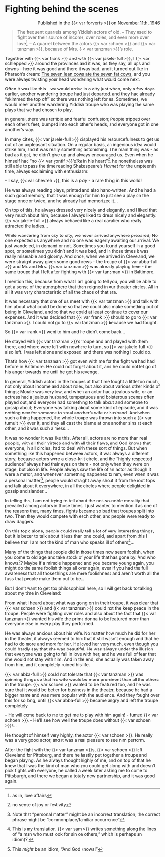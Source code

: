 # Fighting behind the scenes

::: {style="text-align: right;"}
Published in the {{< var forverts >}} on [November 11th, 1946](https://www.nli.org.il/en/newspapers/frw/1946/11/09/01/)
:::


> The frequent quarrels among Yiddish actors of old. -- They used to fight over their source of income, over roles, and even more over love^[as in, love affairs]. -- A quarrel between the actors {{< var schoen >}} and {{< var tanzman >}}, because of Mrs. {{< var tanzman >}}'s role.

Together with {{< var frank >}} and with {{< var jakele-full >}}, I {{< var schlepped >}} around the provinces and it was, as they say, all ups and downs - here it was good and there it was bad, and it turned out like in Pharaoh's dream: [The seven lean cows ate the seven fat cows](https://en.wikipedia.org/wiki/Joseph_(Genesis)#Joseph_in_prison), and you were always twisting your head wondering what would come next.

Often it was like this - we would arrive in a city just when, only a few days earlier, another wandering troupe had just departed, and they had already "skimmed the top off" so there was nothing left for us. Sometimes, we would meet another wandering Yiddish troupe who was playing the same plays that we had chosen to play.

In general, there was terrible and fearful confusion; People tripped over each other's feet, bumped into each other's heads, and everyone got in one another's way.

In many cities, {{< var jakele-full >}} displayed his resourcefulness to get us out of an unpleasant situation. On a regular basis, an ingenious idea would strike him, and it was really something astonishing. The main thing was - as bad as it got, he didn't give up and always encouraged us. Even when he himself had "no {{< var yontif >}}_'dike_ in his heart"^[no sense of joy or festivity], he nonetheless was still able to pass the time reading Shakespeare's _Halmet_ for the umpteenth time, always exclaiming with enthusiasm:

-- I say, {{< var chevreh >}}, this is a _play_ - a rare thing in this world!

He was always reading plays, printed and also hand-written. And he had a such good memory, that it was enough for him to just see a play on the stage once or twice, and he already had memorized it...

On top of this, he always dressed very nicely and elegantly, and I liked that very much about him, because I always liked to dress nicely and elegantly. {{< var jakele-full >}} always behaved like a real cavalier who really attracted the ladies...

While wandering from city to city, we never arrived anywhere prepared; No one expected us anywhere and no one was eagerly awaiting our arrival. We just wandered, in demand or not. Sometimes you found yourself in a good spot, or sometimes you didn't and it was bad, and in those times it was really miserable and gloomy. And once, when we arrived in Cleveland, we were straight away given some good news - the troupe of {{< var abba-full >}} and Mr. and Mrs. {{< var tanzman >}} was already playing here - the same troupe that I left after fighting with {{< var tanzman >}} in Baltimore.

I mention this, because from what I am going to tell you, you will be able to get a sense of the atmosphere that then reigned in our theater circles. All in all it was very characteristic of all the chaos of that era.

It was necessary that one of us meet with {{< var tanzman >}} and talk with him about what could be done so that we could also make something out of being in Cleveland, and so that we could at least continue to cover our expenses. And it was decided that {{< var frank >}} should to go to {{< var tanzman >}}. I could not go to {{< var tanzman >}} because we had fought.

So {{< var frank >}} went to him and he didn't come back...

He stayed with {{< var tanzman >}}'s troupe and and played with them there, and where were left with nowhere to turn, so {{< var jakele-full >}} also left. I was left alone and exposed, and there was nothing I could do.

That's how {{< var tanzman >}} got even with me for the fight we had had before in Baltimore. He could not forget about it, and he could not let go of his anger towards me until he got his revenge.

In general, Yiddish actors in the troupes at that time fought a little too much, not only about income and about roles, but also about various other kinds of things; Morale was very low, and when an actor had a jealous wife, or an actress had a jealous husband, tempestuous and boisterous scenes often played out, and everyone had something to talk about and someone to gossip about; Everyone was talking about some kind of episode, and it was nothing new for someone to steal another's wife or husband. And when such a thing happened, the whole troupe was thrown into such a {{< var tumult >}} over it, and they all cast the blame at one another sins at each other, and it was such a mess...

It was no wonder it was like this. After all, actors are no more than real people, with all their virtues and with all their flaws, and God knows that everyone, in all circles, had to deal with these sort of things. But when something like this happened between actors, it was always a different story, because actors were a close-knit circle, and the "highly respected audience" always had their eyes on them - not only when they were on stage, but also in life. People always saw the life of an actor as though it were a mirror, and whenever something happened to him, even when it was a personal matter^[Note that "personal matter" might be an incorrect translation; the correct phrase might be "commonplace/familiar occurrence"], people would straight away shout it from the root tops and talk about it everywhere, in all the circles where people delighted in gossip and slander...

In telling this, I am not trying to tell about the not-so-noble morality that prevailed among actors in those times. I just wanted to mention it as one of the reasons that, many times, fights became so bad that troupes split into two. Then they would compete with each other, and people were ready to draw daggers.

On this topic alone, people could really tell a lot of very interesting things, but it is better to talk about it less than one could, and apart from this I believe that I am not the kind of man who speaks ill of others^[This is my translation. {{< var sam >}} writes something along the lines of "a man who must look for sin on others," which is perhaps an idiom(?)]...

Many of the things that people did in those times now seem foolish, when you come to old age and take stock of your life that has gone by. And who knows^[This _might_ be an idiom, "And God knows!"]? Maybe if a miracle happened and you became young again, you might do the same foolish things all over again, even if you had the full awareness that all those things are mere foolishness and aren't worth all the fuss that people make them out to be...

But I don't want to get too philosophical here, so I will get back to talking about my time in Cleveland:

From what I heard about what was going on in their troupe, it was clear that {{< var schoen >}} and {{< var tanzman >}} could not the keep peace in the troupe. People were fighting over roles and also about the fact that {{< var tanzman >}} wanted his wife the prima donna to be featured more than everyone else in every play they performed.

He was always anxious about his wife. No matter how much he did for her in the theater, it always seemed to him that it still wasn't enough and that he had to do more and more for her. He loved her very much, even though you could hardly say that she was beautiful. He was always under the illusion that everyone was going to fall in love with her, and he was full of fear that she would not stay with him. And in the end, she actually was taken away from him, and it completely ruined his life.

{{< var abba-full >}} could not tolerate that {{< var tanzman >}} was spinning things so that his wife would be more prominent than all the others in the troupe. {{< var schoen >}} wanted to be featured too, and he was sure that it would be better for business in the theater, because he had a bigger name and was more popular with the audience. And they fought over this for so long, until {{< var abba-full >}} became angry and left the troupe completely.

-- He will come back to me to get me to play with him again! - fumed {{< var schoen >}}. - He'll see how well the troupe does without {{< var schoen >}}!...

He thought of himself very highly, the actor {{< var schoen >}}. He really was a very good actor, and it was a real pleasure to see him perform.

After the fight with the {{< var tanzman >}}s, {{< var schoen >}} left Cleveland for Pittsburg, and there he hastily put together a troupe and began playing. As he always thought highly of me, and on top of that he knew that I was the kind of man who you could get along with and doesn't pick fights with everyone, he called a week later asking me to come to Pittsburgh, and there we began a totally new partnership, and it was good again.
